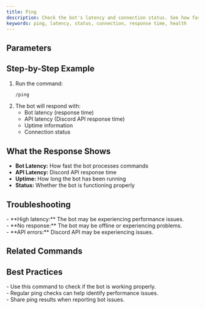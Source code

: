 ```yaml
---
title: Ping
description: Check the bot's latency and connection status. See how fast the bot responds to commands and verify it's working properly.
keywords: ping, latency, status, connection, response time, health
---
```



## Parameters
<Cards>
  <Card title="No parameters required" description="This command shows bot latency and status" />
</Cards>

## Step-by-Step Example
1. Run the command:
   ```bash
   /ping
   ```
2. The bot will respond with:
   - Bot latency (response time)
   - API latency (Discord API response time)
   - Uptime information
   - Connection status

## What the Response Shows
- **Bot Latency:** How fast the bot processes commands
- **API Latency:** Discord API response time
- **Uptime:** How long the bot has been running
- **Status:** Whether the bot is functioning properly

## Troubleshooting
<Callout type="warning">
- **High latency:** The bot may be experiencing performance issues.<br />
- **No response:** The bot may be offline or experiencing problems.<br />
- **API errors:** Discord API may be experiencing issues.
</Callout>

## Related Commands
<Cards>
  <Card title="/help" description="Get help with bot commands" href="./help" />
  <Card title="/serverinfo" description="Get server information" href="./serverinfo" />
</Cards>

## Best Practices
<Callout type="success">
- Use this command to check if the bot is working properly.<br />
- Regular ping checks can help identify performance issues.<br />
- Share ping results when reporting bot issues.
</Callout>
